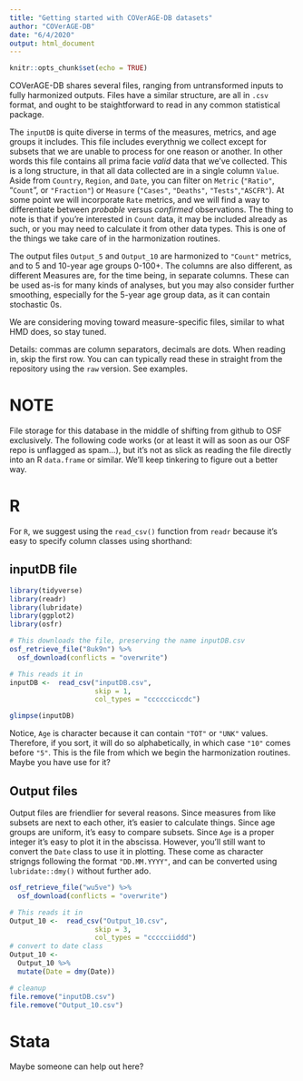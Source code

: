```yaml
---
title: "Getting started with COVerAGE-DB datasets"
author: "COVerAGE-DB"
date: "6/4/2020"
output: html_document
---
```


```r
knitr::opts_chunk$set(echo = TRUE)
```

COVerAGE-DB shares several files, ranging from untransformed inputs to fully harmonized outputs. Files have a similar structure, are all in `.csv` format, and ought to be staightforward to read in any common statistical package.

The `inputDB` is quite diverse in terms of the measures, metrics, and age groups it includes. This file includes everythnig we collect except for subsets that we are unable to process for one reason or another. In other words this file contains all prima facie *valid* data that we've collected. This is a long structure, in that all data collected are in a single column `Value`. Aside from `Country`, `Region`, and `Date`, you can filter on `Metric` (`"Ratio"`, "`Count`", or `"Fraction"`) or `Measure` (`"Cases"`, `"Deaths"`, `"Tests"`,`"ASCFR"`). At some point we will incorporate `Rate` metrics, and we will find a way to differentiate between *probable* versus *confirmed* observations. The thing to note is that if you're interested in `Count` data, it may be included already as such, or you may need to calculate it from other data types. This is one of the things we take care of in the harmonization routines.

The output files `Output_5` and `Output_10` are harmonized to `"Count"` metrics, and to 5 and 10-year age groups 0-100+. The columns are also different, as different Measures are, for the time being, in separate columns. These can be used as-is for many kinds of analyses, but you may also consider further smoothing, especially for the 5-year age group data, as it can contain stochastic 0s.

We are considering moving toward measure-specific files, similar to what HMD does, so stay tuned.

Details: commas are column separators, decimals are dots. When reading in, skip the first row. You can can typically read these in straight from the repository using the `raw` version. See examples.

# NOTE
File storage for this database in the middle of shifting from github to OSF exclusively. The following code works (or at least it will as soon as our OSF repo is unflagged as spam...), but it's not as slick as reading the file directly into an R `data.frame` or similar. We'll keep tinkering to figure out a better way.

# R
For `R`, we suggest using the `read_csv()` function from `readr` because it's easy to specify column classes using shorthand:

## inputDB file


```r
library(tidyverse)
library(readr)
library(lubridate)
library(ggplot2)
library(osfr)

# This downloads the file, preserving the name inputDB.csv
osf_retrieve_file("8uk9n") %>%
  osf_download(conflicts = "overwrite") 

# This reads it in
inputDB <-  read_csv("inputDB.csv",
                     skip = 1,
                     col_types = "cccccciccdc")

glimpse(inputDB)
```
Notice, `Age` is character because it can contain `"TOT"` or `"UNK"` values. Therefore, if you sort, it will do so alphabetically, in which case `"10"` comes before `"5"`. This is the file from which we begin the harmonization routines. Maybe you have use for it?

## Output files

Output files are friendlier for several reasons. Since measures from like subsets are next to each other, it's easier to calculate things. Since age groups are uniform, it's easy to compare subsets. Since `Age` is a proper integer it's easy to plot it in the abscissa. However, you'll still want to convert the `Date` class to use it in plotting. These come as character strigngs following the format `"DD.MM.YYYY"`, and can be converted using `lubridate::dmy()` without further ado.
```r

osf_retrieve_file("wu5ve") %>%
  osf_download(conflicts = "overwrite") 

# This reads it in
Output_10 <-  read_csv("Output_10.csv",
                     skip = 3,
                     col_types = "ccccciiddd")
# convert to date class
Output_10 <- 
  Output_10 %>% 
  mutate(Date = dmy(Date))
```

```r
# cleanup
file.remove("inputDB.csv")
file.remove("Output_10.csv")
```


# Stata
Maybe someone can help out here?
